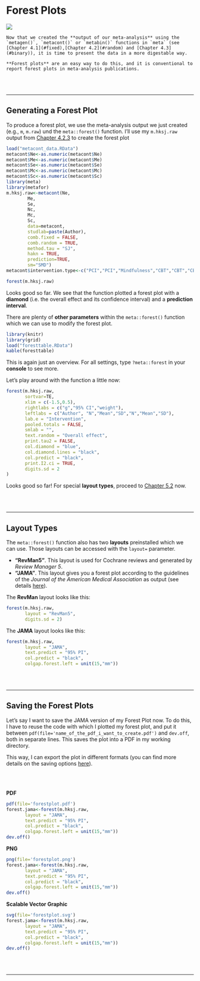 # Forest Plots

![](forest.jpg)

```block
Now that we created the **output of our meta-analysis** using the `metagen()`, `metacont()` or `metabin()` functions in `meta` (see [Chapter 4.1](#fixed),[Chapter 4.2](#random) and [Chapter 4.3](#binary)), it is time to present the data in a more digestable way.

**Forest plots** are an easy way to do this, and it is conventional to report forest plots in meta-analysis publications.
```

<br><br>

---

## Generating a Forest Plot

To produce a forest plot, we use the meta-analysis output we just created (e.g., `m`, `m.raw`) und the `meta::forest()` function. I'll use my `m.hksj.raw` output from [Chapter 4.2.3](#random.raw) to create the forest plot

```r
load("metacont_data.RData")
metacont$Ne<-as.numeric(metacont$Ne)
metacont$Me<-as.numeric(metacont$Me)
metacont$Se<-as.numeric(metacont$Se)
metacont$Mc<-as.numeric(metacont$Mc)
metacont$Sc<-as.numeric(metacont$Sc)
library(meta)
library(metafor)
m.hksj.raw<-metacont(Ne,
        Me,
        Se,
        Nc,
        Mc,
        Sc,
        data=metacont,
        studlab=paste(Author),
        comb.fixed = FALSE,
        comb.random = TRUE,
        method.tau = "SJ",
        hakn = TRUE,
        prediction=TRUE,
        sm="SMD")
metacont$intervention.type<-c("PCI","PCI","Mindfulness","CBT","CBT","CBT")
```

```r
forest(m.hksj.raw)
```

Looks good so far. We see that the function plotted a forest plot with a **diamond** (i.e. the overall effect and its confidence interval) and a **prediction interval**.

There are plenty of **other parameters** within the `meta::forest()` function which we can use to modify the forest plot.

```r
library(knitr)
library(grid)
load("foresttable.RData")
kable(foresttable)
```

This is again just an overview. For all settings, type `?meta::forest` in your **console** to see more.

Let's play around with the function a little now:

```r
forest(m.hksj.raw,
       sortvar=TE,
       xlim = c(-1.5,0.5),
       rightlabs = c("g","95% CI","weight"),
       leftlabs = c("Author", "N","Mean","SD","N","Mean","SD"),
       lab.e = "Intervention",
       pooled.totals = FALSE,
       smlab = "",
       text.random = "Overall effect",
       print.tau2 = FALSE,
       col.diamond = "blue",
       col.diamond.lines = "black",
       col.predict = "black",
       print.I2.ci = TRUE,
       digits.sd = 2
)

```

Looks good so far! For special **layout types**, proceed to [Chapter 5.2](#layouttypes) now.

<br><br>

---


## Layout Types {#layouttypes}

The `meta::forest()` function also has two **layouts** preinstalled which we can use. Those layouts can be accessed with the `layout=` parameter.

* **"RevMan5"**. This layout is used for Cochrane reviews and generated by *Review Manager 5*.
* **"JAMA"**. This layout gives you a forest plot according to the guidelines of the *Journal of the American Medical Association* as output (see details [here](https://jamanetwork.com/journals/jama/pages/instructions-for-authors)).

The **RevMan** layout looks like this:

```r
forest(m.hksj.raw,
       layout = "RevMan5",
       digits.sd = 2)

```
The **JAMA** layout looks like this:

```r
forest(m.hksj.raw,
       layout = "JAMA",
       text.predict = "95% PI",
       col.predict = "black",
       colgap.forest.left = unit(15,"mm"))
```

<br><br>

---

## Saving the Forest Plots

Let's say I want to save the JAMA version of my Forest Plot now. To do this, I have to reuse the code with which I plotted my forest plot, and put it between `pdf(file='name_of_the_pdf_i_want_to_create.pdf')` and `dev.off`, both in separate lines. This saves the plot into a PDF in my working directory.

This way, I can export the plot in different formats (you can find more details on the saving options [here](#saving)).

<br></br>

**PDF**

```r
pdf(file='forestplot.pdf') 
forest.jama<-forest(m.hksj.raw,
       layout = "JAMA",
       text.predict = "95% PI",
       col.predict = "black",
       colgap.forest.left = unit(15,"mm"))
dev.off() 
```

**PNG**

```r
png(file='forestplot.png') 
forest.jama<-forest(m.hksj.raw,
       layout = "JAMA",
       text.predict = "95% PI",
       col.predict = "black",
       colgap.forest.left = unit(15,"mm"))
dev.off() 
```

**Scalable Vector Graphic**

```r
svg(file='forestplot.svg') 
forest.jama<-forest(m.hksj.raw,
       layout = "JAMA",
       text.predict = "95% PI",
       col.predict = "black",
       colgap.forest.left = unit(15,"mm"))
dev.off() 
```


<br><br>

---


